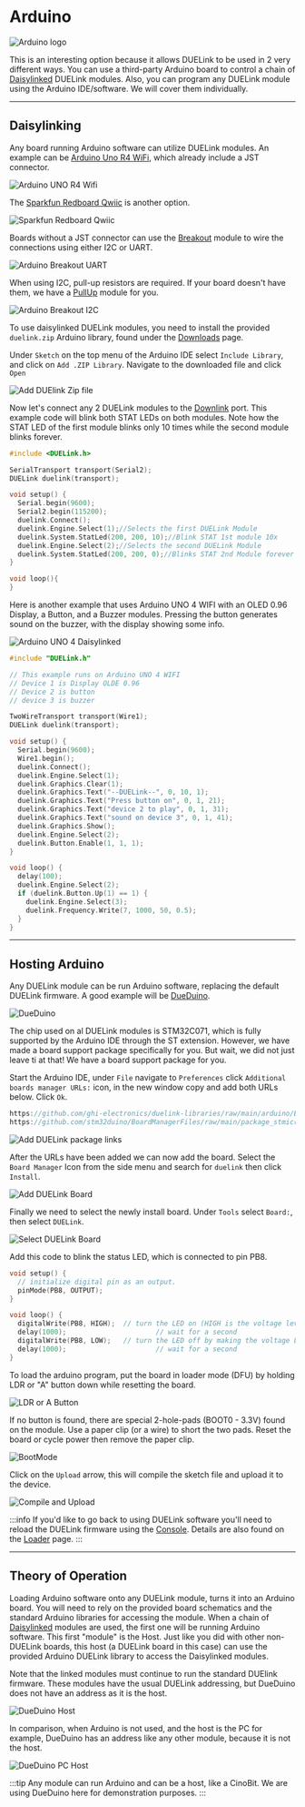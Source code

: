 
# Arduino


![Arduino logo](pathname:///img/arduino-logo.png)

This is an interesting option because it allows DUELink to be used in 2 very different ways. You can use a third-party Arduino board to control a chain of [Daisylinked](../engine/daisylink) DUELink modules. Also, you can program any DUELink module using the Arduino IDE/software. We will cover them individually. 

---

## Daisylinking

Any board running Arduino software can utilize DUELink modules. An example can be [Arduino Uno R4 WiFi](https://store-usa.arduino.cc/products/uno-r4-wifi), which already include a JST connector.

![Arduino UNO R4 Wifi](pathname:///img/arduino-uno-r4-wifi.png)

The [Sparkfun Redboard Qwiic](https://www.sparkfun.com/sparkfun-redboard-qwiic.html) is another option.

![Sparkfun Redboard Qwiic](pathname:///img/sparkfun-redboard-qwiic.png)

Boards without a JST connector can use the [Breakout](../products/adbreakout-a) module to wire the connections using either I2C or UART.

![Arduino Breakout UART](pathname:///img/arduino-breakout-uart.png)

When using I2C, pull-up resistors are required. If your board doesn't have them, we have a [PullUp](../products/adpullup-a) module for you. 

![Arduino Breakout I2C](pathname:///img/arduino-breakout-i2c.png)

To use daisylinked DUELink modules, you need to install the provided `duelink.zip` Arduino library, found under the [Downloads](../downloads.mdx) page.

Under `Sketch` on the top menu of the Arduino IDE select `Include Library`, and click on `Add .ZIP Library`. Navigate to the downloaded file and click `Open`

![Add DUElink Zip file](pathname:///img/arduino-ide-addzip.png)

Now let's connect any 2 DUELink modules to the [Downlink](../interface/downlink) port. This example code will blink both STAT LEDs on both modules. Note how the STAT LED of the first module blinks only 10 times while the second module blinks forever.

```cpp
#include <DUELink.h>

SerialTransport transport(Serial2);
DUELink duelink(transport);

void setup() {
  Serial.begin(9600);
  Serial2.begin(115200);
  duelink.Connect();
  duelink.Engine.Select(1);//Selects the first DUELink Module
  duelink.System.StatLed(200, 200, 10);//Blink STAT 1st module 10x
  duelink.Engine.Select(2);//Selects the second DUELink Module
  duelink.System.StatLed(200, 200, 0);//Blinks STAT 2nd Module forever
}

void loop(){
}
```

Here is another example that uses Arduino UNO 4 WIFI with an OLED 0.96 Display, a Button, and a Buzzer modules. Pressing the button generates sound on the buzzer, with the display showing some info.

![Arduino UNO 4 Daisylinked](pathname:///img/arduino-uno-r4-daisylinked.png)

```cpp
#include "DUELink.h"

// This example runs on Arduino UNO 4 WIFI
// Device 1 is Display OLDE 0.96 
// Device 2 is button
// device 3 is buzzer

TwoWireTransport transport(Wire1);
DUELink duelink(transport);

void setup() {
  Serial.begin(9600);
  Wire1.begin();
  duelink.Connect();
  duelink.Engine.Select(1);
  duelink.Graphics.Clear(1);
  duelink.Graphics.Text("--DUELink--", 0, 10, 1);
  duelink.Graphics.Text("Press button on", 0, 1, 21);
  duelink.Graphics.Text("device 2 to play", 0, 1, 31);
  duelink.Graphics.Text("sound on device 3", 0, 1, 41);
  duelink.Graphics.Show();
  duelink.Engine.Select(2);  
  duelink.Button.Enable(1, 1, 1); 
}

void loop() {
  delay(100);
  duelink.Engine.Select(2);   
  if (duelink.Button.Up(1) == 1) {
    duelink.Engine.Select(3);  
    duelink.Frequency.Write(7, 1000, 50, 0.5);  
  } 
}
```

---

## Hosting Arduino

Any DUELink module can be run Arduino software, replacing the default DUELink firmware. A good example will be [DueDuino](../products/mcdueduino-a).

![DueDuino](pathname:///img/dueduino.png)

The chip used on al DUELink modules is STM32C071, which is fully supported by the Arduino IDE through the ST extension. However, we have made a board support package specifically for you. But wait, we did not just leave ti at that! We have a board support package for you.

Start the Arduino IDE, under `File` navigate to `Preferences` click `Additional boards manager URLs:` icon, in the new window copy and add both URLs below. Click `Ok`. 

```cpp
https://github.com/ghi-electronics/duelink-libraries/raw/main/arduino/BoardManager/package_duelink_index.json
https://github.com/stm32duino/BoardManagerFiles/raw/main/package_stmicroelectronics_index.json  
```

![Add DUELink package links](pathname:///img/arduino-ide-packages.png)

After the URLs have been added we can now add the board. Select the `Board Manager` Icon from the side menu and search for `duelink` then click `Install`.

![Add DUELink Board](pathname:///img/arduino-ide-boardmanager.png)

Finally we need to select the newly install board. Under `Tools` select `Board:`, then select `DUELink`.

![Select DUELink Board](pathname:///img/arduino-ide-selectboard.png)

Add this code to blink the status LED, which is connected to pin PB8.

```cpp
void setup() {
  // initialize digital pin as an output.
  pinMode(PB8, OUTPUT);
}

void loop() {
  digitalWrite(PB8, HIGH);  // turn the LED on (HIGH is the voltage level)
  delay(1000);                      // wait for a second
  digitalWrite(PB8, LOW);   // turn the LED off by making the voltage LOW
  delay(1000);                      // wait for a second
}
```

To load the arduino program, put the board in loader mode (DFU) by holding LDR or "A" button down while resetting the board.

![LDR or A Button](pathname:///img/ldr-a-buttons.png)

If no button is found, there are special 2-hole-pads (BOOT0 - 3.3V) found on the module. Use a paper clip (or a wire) to short the two pads. Reset the board or cycle power then remove the paper clip.

![BootMode](pathname:///img/boot-mode.png)

Click on the `Upload` arrow, this will compile the sketch file and upload it to the device. 

![Compile and Upload](pathname:///img/arduino-ide-upload.png)

:::info
If you'd like to go back to using DUELink software you'll need to reload the DUELink firmware using the [Console](../console). Details are also found on the [Loader](../loader) page.
:::

---

## Theory of Operation

Loading Arduino software onto any DUELink module, turns it into an Arduino board. You will need to rely on the provided board schematics and the standard Arduino libraries for accessing the module. When a chain of [Daisylinked](../engine/daisylink) modules are used, the first one will be running Arduino software. This first "module" is the Host. Just like you did with other non-DUELink boards, this host (a DUELink board in this case) can use the provided Arduino DUELink library to access the Daisylinked modules. 

Note that the linked modules must continue to run the standard DUElink firmware. These modules have the usual DUELink addressing, but DueDuino does not have an address as it is the host.

![DueDuino Host](pathname:///img/arduino-dueduino-host.png)

In comparison, when Arduino is not used, and the host is the PC for example, DueDuino has an address like any other module, because it is not the host.

![DueDuino PC Host](pathname:///img/dueduino-pchost-daisylink.png)

:::tip
Any module can run Arduino and can be a host, like a CinoBit. We are using DueDuino here for demonstration purposes.
:::
